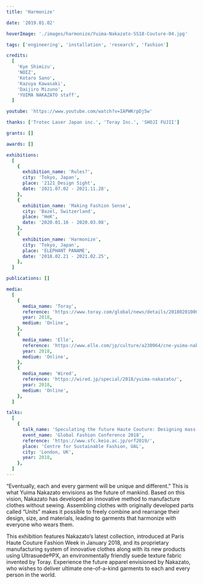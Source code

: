 ```yaml
---
title: 'Harmonize'

date: '2019.01.02'

hoverImage: './images/harmonize/Yuima-Nakazato-SS18-Couture-04.jpg'

tags: ['engineering', 'installation', 'research', 'fashion']

credits:
  [
    'Kye Shimizu',
    'NOIZ',
    'Kotaro Sano',
    'Kazuya Kawasaki',
    'Daijiro Mizuno',
    'YUIMA NAKAZATO staff',
  ]

youtube: 'https://www.youtube.com/watch?v=IAPWKrpDj5w'

thanks: ['Trotec Laser Japan inc.', 'Toray Inc.', 'SHOJI FUJII']

grants: []

awards: []

exhibitions:
  [
    {
      exhibition_name: 'Rules?',
      city: 'Tokyo, Japan',
      place: '2121_Design Sight',
      date: '2021.07.02 - 2021.11.28',
    },
    {
      exhibition_name: 'Making Fashion Sense',
      city: 'Bazel, Switzerland',
      place: 'HeK',
      date: '2020.01.16 - 2020.03.08',
    },
    {
      exhibition_name: 'Harmonize',
      city: 'Tokyo, Japan',
      place: 'ELEPHANT PANAME',
      date: '2018.02.21 - 2021.02.25',
    },
  ]

publications: []

media:
  [
    {
      media_name: 'Toray',
      reference: 'https://www.toray.com/global/news/details/20180201000451.html',
      year: 2018,
      medium: 'Online',
    },
    {
      media_name: 'Elle',
      reference: 'https://www.elle.com/jp/culture/a230964/cne-yuima-nakazato-21-21-design-sight-exhibition-180216-hns/',
      year: 2018,
      medium: 'Online',
    },
    {
      media_name: 'Wired',
      reference: 'https://wired.jp/special/2018/yuima-nakazato/',
      year: 2018,
      medium: 'Online',
    },
  ]

talks:
  [
    {
      talk_name: 'Speculating the future Haute Couture: Designing mass-customisable garments for the sustainable future',
      event_name: 'Global Fashion Conference 2018',
      reference: 'https://www.sfc.keio.ac.jp/orf2019/',
      place: 'Centre for Sustainable Fashion, UAL',
      city: 'London, UK',
      year: 2018,
    },
  ]
---
```



“Eventually, each and every garment will be unique and different.” This is what Yuima Nakazato envisions as the future of mankind. Based on this vision, Nakazato has developed an innovative method to manufacture clothes without sewing. Assembling clothes with originally developed parts called “Units” makes it possible to freely combine and rearrange their design, size, and materials, leading to garments that harmonize with everyone who wears them.

This exhibition features Nakazato’s latest collection, introduced at Paris Haute Couture Fashion Week in January 2018, and its proprietary manufacturing system of innovative clothes along with its new products using Ultrasuede®PX, an environmentally friendly suede texture fabric invented by Toray.
Experience the future apparel envisioned by Nakazato, who wishes to deliver ultimate one-of-a-kind garments to each and every person in the world.

<Spacer size={16} />

<Spacer size={16} />
<VideoPlayer url={'https://www.youtube.com/watch?v=IAPWKrpDj5w'} client:only='react' />
<Spacer size={16} />
<VideoPlayer url={'https://www.youtube.com/watch?v=o1rscsWkOb0'} client:only='react' />
<Spacer size={16} />

